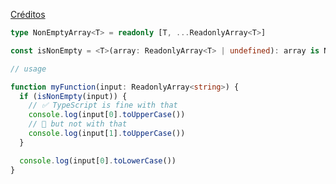 [Créditos](https://twitter.com/TkDodo/status/1466081401476943885)

```ts
type NonEmptyArray<T> = readonly [T, ...ReadonlyArray<T>]

const isNonEmpty = <T>(array: ReadonlyArray<T> | undefined): array is NonEmptyArray<T> => !!array && array.length > 0

// usage

function myFunction(input: ReadonlyArray<string>) {
  if (isNonEmpty(input)) {
    // ✅ TypeScript is fine with that
    console.log(input[0].toUpperCase())
    // 🚨 but not with that
    console.log(input[1].toUpperCase())
  }

  console.log(input[0].toLowerCase())
}
```

